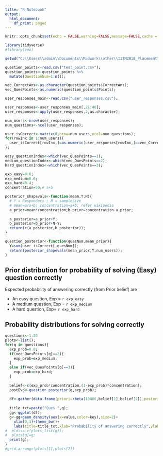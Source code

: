```yaml
---
title: "R Notebook"
output:
  html_document:
    df_print: paged
---
```


```r
knitr::opts_chunk$set(echo = FALSE,warning=FALSE,message=FALSE,cache = FALSE)
```

```r
library(tidyverse)
#library(zoo)

setwd("C:\\Users\\admin\\Documents\\Madwork\\other\\IITM2018_Placement")

question_points<-read.csv("test_point.csv");
question_points<-question_points %>%
  mutate(QuestionNum=1:n());

vec_CorrectAns<-as.character(question_points$CorrectAns);
vec_QuesPoints<-as.numeric(question_points$Points);

user_responses_main<-read.csv("user_responses.csv");

user_responses<-user_responses_main[,21:40];
user_responses<-apply(user_responses,2,as.character);

num_users<-nrow(user_responses);
num_questions<-ncol(user_responses);

user_isCorrect<-matrix(0,nrow=num_users,ncol=num_questions);
for(rowInx in 1:num_users){
  user_isCorrect[rowInx,]=as.numeric(user_responses[rowInx,]==vec_CorrectAns);
};

easy_questionIndex<-which(vec_QuesPoints==1);
medium_questionIndex<-which(vec_QuesPoints==2);
hard_questionIndex<-which(vec_QuesPoints==3);

exp_easy=0.8;
exp_medium=0.6;
exp_hard=0.4;
concentration=50;# a+b
```

```r
posterior_shapevals<-function(mean,Y,N){
  # Y = Responders ; N = sampleSize
  # mean=a/a+b; concentration=a+b; refer wikipedia
  a_prior=mean*concentration;b_prior=concentration-a_prior;
  
  a_posterior=a_prior+Y;
  b_posterior=b_prior+N-Y;
  return(c(a_posterior,b_posterior));
}

question_posterior<-function(quesNum,mean_prior){
  Y=sum(user_isCorrect[,quesNum]);
  return(posterior_shapevals(mean_prior,Y,num_users));
}


```

## Prior distribution for probability of solving (Easy) question correctly

Expected probability of answering correctly (from Prior belief) are 

  * An easy question, Exp =  `r exp_easy`
  * A medium question, Exp = `r exp_medium`
  * A hard question, Exp= `r exp_hard`

## Probability distributions for solving correctly
```r
questions<-1:20
plots<-list();
for(q in questions){
  exp_prob=0.8;
  if(vec_QuesPoints[q]==2){
    exp_prob=exp_medium;
  }
  else if(vec_QuesPoints[q]==3){
    exp_prob=exp_hard;
  }
    
  belief<-c(exp_prob*concentration,(1-exp_prob)*concentration);
  postEvd<-question_posterior(q,exp_prob);
  
  df<-gather(data.frame(priori=rbeta(10000,belief[1],belief[2]),posteriori=rbeta(10000,postEvd[1],postEvd[2])));
  
  title_txt=paste("Ques ",q);
  gg<-ggplot(df);
  g<-gg+geom_density(aes(x=value,color=key),size=2)+
    xlim(0,1)+theme_bw()+
    labs(title=title_txt,xlab="Probability of answering correctly",ylab="");
#  plots<-c(plots,list(g));
#  plots[q]=g;
  print(g);
}
#grid.arrange(plots[1],plots[2])

```